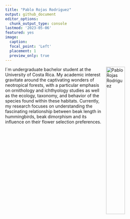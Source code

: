```yaml
---
title: "Pablo Rojas Rodriguez"
output: github_document
editor_options: 
  chunk_output_type: console
lastmod: '2023-05-06'
featured: yes
image:
  caption:
  focal_point: 'Left'
  placement: 1
  preview_only: true
---
```


<img src="/post/pablo_rojas.jpg" alt="Pablo Rojas Rodriguez" align="right" width = "35%" height="35%" style='border:0px solid #ffffff'/>

I´m undergraduate bachelor student at the University of Costa Rica. My academic interest gravitate around the captivating wonders of neotropical forests, with a particular emphasis on ornithology and ichthyology studies as well as the ecology, taxonomy, and behavior of the species found within these habitats. Currently, my research focuses on understanding the fascinating relationship between beak length in hummingbirds, beak dimorphism and its influence on their flower selection preferences.

&nbsp; 
